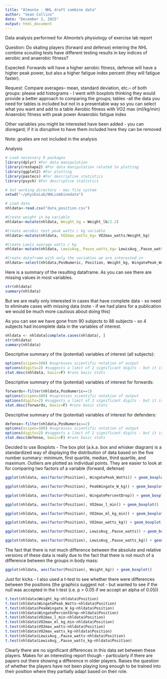```yaml
---
title: "Almonte - NHL draft combine data"
author: "Sean Collins"
date: "December 2, 2015"
output: html_document
---
```

Data analysis performed for Almonte's physiology of exercise lab report

Question: Do skating players (forward and defense) entering the NHL combine scouting tests have different testing results in key indices of aerobic and anaerobic fitness?

Expected: Forwards will have a higher aerobic fitness, defense will have a higher peak power, but also a higher fatigue index percent (they will fatigue faster).

Request:
Compare averages-- mean, standard deviation, etc.-- of both groups: please add histograms - I went with boxplots thinking they would provide a better approach to comparing the groups; tables -all the data you need for tables is included but not in a presentable way so you can select what you want and add to a table
Aerobic fitness with VO2 max (ml/kg/min)
Anaerobic fitness with peak power
Anaerobic fatigue index

Other variables you might be interested have been added - you can disregard; if it is disruptive to have them included here they can be removed

Note: goalies are not included in the analysis

Analysis

```r
# Load necessary R packages
library(dplyr) #For data manipulation
library(reshape2) #For data manipulation related to plotting
library(ggplot2) #For plotting
library(pastecs) #For descriptive statistics
library(psych) #For descriptive statistics

# Set working directory - mac file system
setwd("~/physExLab/NHLcombinedata")

# Load data
nhldata<-read.csv("data_position.csv")

#Create weight in kg variable
nhldata<-mutate(nhldata, Weight_kg = Weight_lb/2.2)

#Create aerobic test peak watts / kg variable
nhldata<-mutate(nhldata, VO2max_watts_kg= VO2max_watts/Weight_kg)

#Create Lewis average watts / kg
nhldata<-mutate(nhldata, LewisAvg_.Pause_watts_kg= LewisAvg_.Pause_watts/Weight_kg)

#Create dataframe with only the variables we are interested in
nhldata<-select(nhldata,PosNumeric, Position, Weight_kg, WingatePeak_Watts, PeakWingate_W_kg, WingatePercentDrop, VO2max_l_min, VO2max_ml_kg_min, VO2max_watts, VO2max_watts_kg, LewisAvg_.Pause_watts, LewisAvg_.Pause_watts_kg)
```

Here is a summary of the resulting dataframe. As you can see there are missing values in most variables.
```r
str(nhldata)
summary(nhldata)
```

But we are really only interested in cases that have complete data - so need to eliminate cases with missing data (note - if we had plans for a publication we would be much more cautious about doing this)

As you can see we have gone from 90 subjects to 86 subjects - so 4 subjects had incomplete data in the variables of interest.

```r
nhldata <- nhldata[complete.cases(nhldata), ]
str(nhldata)
summary(nhldata)
```

Descriptive summary of the (potential) variables of interest (all subjects):
```r
options(scipen=100) #supresses scientific notation of output
options(digits=2) #suggests a limit of 2 significant digits - but it is only a suggestion
stat.desc(nhldata, basic=F) #runs basic stats
```

Descriptive summary of the (potential) variables of interest for forwards:
```r
forwards<-filter(nhldata,PosNumeric==1)
options(scipen=100) #supresses scientific notation of output
options(digits=2) #suggests a limit of 2 significant digits - but it is only a suggestion
stat.desc(forwards, basic=F) #runs basic stats
```

Descriptive summary of the (potential) variables of interest for defenders:
```r
defense<-filter(nhldata,PosNumeric==2)
options(scipen=100) #supresses scientific notation of output
options(digits=2) #suggests a limit of 2 significant digits - but it is only a suggestion
stat.desc(defense, basic=F) #runs basic stats
```


Decided to use Boxplots - The box plot (a.k.a. box and whisker diagram) is a standardized way of displaying the distribution of data based on the five number summary: minimum, first quartile, median, third quartile, and maximum. Outliers are plotted as individual points. They are easier to look at for comparing two factors of a variable (forward, defense) 

```r
ggplot(nhldata, aes(factor(Position), WingatePeak_Watts)) + geom_boxplot() 
```

```r
ggplot(nhldata, aes(factor(Position), PeakWingate_W_kg)) + geom_boxplot() 
```

```r
ggplot(nhldata, aes(factor(Position), WingatePercentDrop)) + geom_boxplot() 
```

```r
ggplot(nhldata, aes(factor(Position), VO2max_l_min)) + geom_boxplot()
```

```r
ggplot(nhldata, aes(factor(Position), VO2max_ml_kg_min)) + geom_boxplot()
```

```r
ggplot(nhldata, aes(factor(Position), VO2max_watts_kg)) + geom_boxplot()
```

```r
ggplot(nhldata, aes(factor(Position), LewisAvg_.Pause_watts)) + geom_boxplot()
```

```r
ggplot(nhldata, aes(factor(Position), LewisAvg_.Pause_watts_kg)) + geom_boxplot()
```

The fact that there is not much difference between the absolute and relative versions of these data is really due to the fact that there is not much of a difference between the groups in body mass:
```r
ggplot(nhldata, aes(factor(Position), Weight_kg)) + geom_boxplot()
```

Just for kicks - I also used a t-test to see whether there were differences between the positions (the graphics suggest not - but wanted to see if the null was accepted in the t-test (i.e. p > 0.05 if we accept an alpha of 0.05))

```r
t.test(nhldata$Weight_kg~nhldata$Position)
t.test(nhldata$WingatePeak_Watts~nhldata$Position)
t.test(nhldata$PeakWingate_W_kg~nhldata$Position)
t.test(nhldata$WingatePercentDrop~nhldata$Position)
t.test(nhldata$VO2max_l_min~nhldata$Position)
t.test(nhldata$VO2max_ml_kg_min~nhldata$Position)
t.test(nhldata$VO2max_watts~nhldata$Position)
t.test(nhldata$VO2max_watts_kg~nhldata$Position)
t.test(nhldata$LewisAvg_.Pause_watts~nhldata$Position)
t.test(nhldata$LewisAvg_.Pause_watts_kg~nhldata$Position)
```

Clearly there are no significant differences in this data set between these players. Makes for an interesting report though - particularly if there are papers out there showing a difference in older players. Raises the question of whether the players have not been playing long enough to be trained into their position where they partially adapt based on their role.